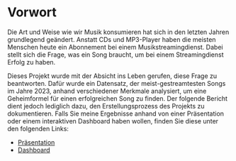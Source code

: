 # Vorwort {.unnumbered}


Die Art und Weise wie wir Musik konsumieren hat sich in den letzten Jahren grundlegend geändert. Anstatt CDs und MP3-Player haben die meisten Menschen heute ein Abonnement bei einem Musikstreamingdienst. Dabei stellt sich die Frage, was ein Song braucht, um bei einem Streamingdienst Erfolg zu haben.

Dieses Projekt wurde mit der Absicht ins Leben gerufen, diese Frage zu beantworten. Dafür wurde ein Datensatz, der meist-gestreamtesten Songs im Jahre 2023, anhand verschiedener Merkmale analysiert, um eine Geheimformel für einen erfolgreichen Song zu finden. Der folgende Bericht dient jedoch lediglich dazu, den Erstellungsprozess des Projekts zu dokumentieren. Falls Sie meine Ergebnisse anhand von einer Präsentation oder einem interaktiven Dashboard haben wollen, finden Sie diese unter den folgenden Links:

- [Präsentation](https://laurenzbrahner.github.io/quarto_prasi/)
- [Dashboard](https://appapp-ka7buefabvnokhdfwhyptg.streamlit.app/)